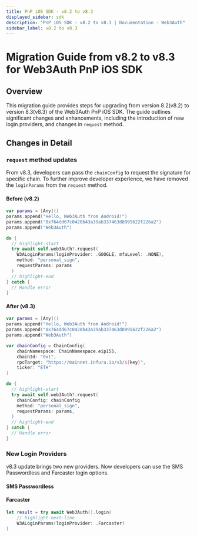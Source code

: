 ```yaml
---
title: PnP iOS SDK - v8.2 to v8.3
displayed_sidebar: sdk
description: "PnP iOS SDK - v8.2 to v8.3 | Documentation - Web3Auth"
sidebar_label: v8.2 to v8.3
---
```



# Migration Guide from v8.2 to v8.3 for Web3Auth PnP iOS SDK

## Overview

This migration guide provides steps for upgrading from version 8.2(v8.2) to version 8.3(v8.3) of the
Web3Auth PnP iOS SDK. The guide outlines significant changes and enhancements, including the
introduction of new login providers, and changes in `request` method.

## Changes in Detail

### `request` method updates

From v8.3, developers can pass the `chainConfig` to request the signature for specific chain. To
further improve developer experience, we have removed the `loginParams` from the `request` method.

#### Before (v8.2)

```swift title="Usage"
var params = [Any]()
params.append("Hello, Web3Auth from Android!")
params.append("0x764dd67c0420b43a39ab337463d8995622f226a2")
params.append("Web3Auth")

do {
  // highlight-start
  try await self.web3Auth?.request(
    W3ALoginParams(loginProvider: .GOOGLE, mfaLevel: .NONE),
    method: "personal_sign",
    requestParams: params
  )
  // highlight-end
} catch {
  // Handle error
}
```

#### After (v8.3)

```swift title="Usage"
var params = [Any]()
params.append("Hello, Web3Auth from Android!")
params.append("0x764dd67c0420b43a39ab337463d8995622f226a2")
params.append("Web3Auth")

var chainConfig = ChainConfig(
    chainNamespace: ChainNamespace.eip155,
    chainId: "0x1",
    rpcTarget: "https://mainnet.infura.io/v3/${key}",
    ticker: "ETH"
)

do {
  // highlight-start
  try await self.web3Auth?.request(
    chainConfig: chainConfig
    method: "personal_sign",
    requestParams: params,
  )
  // highlight-end
} catch {
  // Handle error
}
```

### New Login Providers

v8.3 update brings two new providers. Now developers can use the SMS Passwordless and Farcaster
login options.

#### SMS Passwordless

<SMSPasswordless />

#### Farcaster

```swift title="Usage"
let result = try await Web3Auth().login(
    // highlight-next-line
    W3ALoginParams(loginProvider: .Farcaster)
)
```

